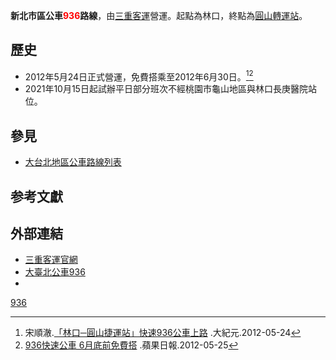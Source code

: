 {{Infobox Bus Route
| number = 新北市區936路線
| image =[[File:三重客運KKB-0251_936.jpg|350px]][[File:三重客運_2019_HINO_RK8JRVA-KJF_KKA-9816.jpg|350px]]<br/>[[File:San-Chung_Bus_797-FY_at_Yuanshan_Bus_Station_20180303a.jpg|350px]]
| bgcolor = white
| fontcolor = red
| system = 新北市區
| manager = [[新北市政府交通局|新北市政府交通局]]運輸管理科
| operator =<!-- 注释出：[[File:SCBusLogo.svg|50px]] -->[[三重客運|三重客運]]
| garage = 林口站
| vehicle= 
| start =林口
| via = {{BS-map
|title=新北市區公車936路線站牌
|legend=0
|lua=1
|collapse = 
|map=
KBHFa~~ 師大（林口校區）
BHF~~ 觀景台
BHF~~ 粉寮路
BHF~~ 醒吾科技大學
BHF~~ 林口
BHF~~ 林口農會
BHF(R)f~~ 林口農會二
BHF~~ 頭湖路口
BHF~~ 中華電信
BHF~~ 中湖里
BHF~~ 溫哥華社區
BHF~~ 林口國民運動中心
BHF~~ 文化二路中山路口
BHF~~ 富貴森林公園
BHF~~ 未來市社區
BHF~~ 空間樂園社區
BHF~~ 世貿芳鄰
BHF~~ 忠孝路口
BHF~~ 扶輪公園
BHF~~ 文化三路忠孝路口
BHF~~ 未來城社區
BHF~~ 行政園區
BHF~~ <!-- 注释出：[[File:Taoyuan_Metro_Logo(Logo_Only).svg|20px]] -->捷運林口站
BHF(L)g~~ 文化二路八德路口
'''【部分班次不經龜山地區路線】'''! !BS2+l\BS2+r~~'''【行經龜山地區路線】'''
STR\BHF~~ 華夏大飯店
STR\BHF~~ 醫學大樓
STR\BHF~~  長庚醫院
'''【部分班次不經龜山地區路線】'''! !BS2l\BS2r~~'''【行經龜山地區路線】'''
STR~~[[File:TWHW1.svg|20px]][[林口交流道_(國道1號)|林口交流道]]（不停靠）
uBHF~~ 高公局 
STR~~[[File:TWHW1.svg|20px]][[台北交流道|台北交流道]]（不停靠）
BHF~~ 啟聰學校
BS2+l\BS2+r
酒泉重慶路口! !BHF(R)f\BHF(L)g~~ 酒泉重慶北路口
民族重慶路口! !BHF(R)f\BHF(L)g~~ 大龍峒保安宮
蘭州國中! !BHF(R)f\BHF(L)g~~ 庫倫街
民族承德路口! !BHF(R)f\BHF(L)g~~ [[File:The_seal_of_Department_of_Rapid_Transit_Systems,_Taipei_City_Government_20140108.svg|20px]]捷運圓山站（圓山轉運站）
STRl\STRr
}}

| via1 =
| end =捷運圓山站
| length =
| level = 05：30－23：30
| frequency =尖峰 5－8分鐘一班<br>離峰 10－15分鐘一班<br>假日 12－20分鐘一班
| time =
| fare = 台北聯營二段票
| section_fare_1 = 高公局
| section_fare_buffer_1 = 
| other_route =
| compete =
}}
'''新北市區公車<font color="red">936</font>路線'''，由[[三重客運|三重客運]]營運。起點為林口，終點為[[圓山轉運站|圓山轉運站]]。

==歷史==
* 2012年5月24日正式營運，免費搭乘至2012年6月30日。<ref>宋順澈.[http://www.epochtimes.com/b5/12/5/24/n3596421.htm%E3%80%8C%E6%9E%97%E5%8F%A3%E2%94%80%E5%9C%93%E5%B1%B1%E6%8D%B7%E9%81%8B%E7%AB%99%E3%80%8D%E5%BF%AB%E9%80%9F936%E5%85%AC%E8%BB%8A%E4%B8%8A%E8%B7%AF-.html 「林口─圓山捷運站」快速936公車上路] {{Wayback|url=http://www.epochtimes.com/b5/12/5/24/n3596421.htm%E3%80%8C%E6%9E%97%E5%8F%A3%E2%94%80%E5%9C%93%E5%B1%B1%E6%8D%B7%E9%81%8B%E7%AB%99%E3%80%8D%E5%BF%AB%E9%80%9F936%E5%85%AC%E8%BB%8A%E4%B8%8A%E8%B7%AF-.html |date=20160304123722 }}.大紀元.2012-05-24</ref><ref>[http://www.appledaily.com.tw/appledaily/article/headline/20120525/34253637/ 936快速公車 6月底前免費搭] {{Wayback|url=http://www.appledaily.com.tw/appledaily/article/headline/20120525/34253637/ |date=20160304120248 }}.蘋果日報.2012-05-25</ref>
*2021年10月15日起試辦平日部分班次不經桃園市龜山地區與林口長庚醫院站位。

==參見==
* [[大台北地區公車路線列表|大台北地區公車路線列表]]

==参考文獻==
{{reflist}}

==外部連結==
*[http://www.sanchung-bus.com.tw/ 三重客運官網] {{Wayback|url=http://www.sanchung-bus.com.tw/ |date=20161017175340 }} 
*[https://ebus.gov.taipei/EBus/VsSimpleMap?gb=0&routeid=0400093600# 大臺北公車936] {{Wayback|url=https://ebus.gov.taipei/EBus/VsSimpleMap?gb=0&routeid=0400093600 |date=20211112131320 }}
*{{facebook|TransTaipei|暢行台北公車客運資訊站}}
{{新北市區公車路線}}
{{台北聯營公車路線}}
{{台北聯營公車}}
[[Category:新北市區公車路線|936]]